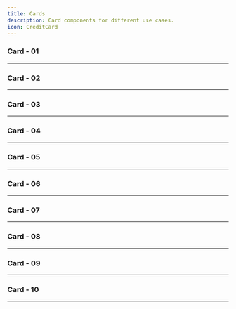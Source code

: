 ```yaml
---
title: Cards
description: Card components for different use cases.
icon: CreditCard
---
```


### Card - 01


<Preview link="cards/card-01">
    <Card01 />
</Preview>

---

### Card - 02


<Preview link="cards/card-02">
    <Card02 />
</Preview>

---

### Card - 03


<Preview link="cards/card-03">
    <Card03 />
</Preview>

---

### Card - 04


<Preview link="cards/card-04">
    <Card04 />
</Preview>

---

### Card - 05


<Preview link="cards/card-05">
    <Card05 />
</Preview>

---

### Card - 06


<Preview link="cards/card-06">
    <Card06 />
</Preview>

---

### Card - 07


<Preview link="cards/card-07">
    <Card07 />
</Preview>

---

### Card - 08


<Preview link="cards/card-08">
    <Card08 />
</Preview>

---

### Card - 09


<Preview link="cards/card-09">
    <Card09 />
</Preview>

---

### Card - 10


<Preview link="cards/card-10">
    <Card10 />
</Preview>

---
